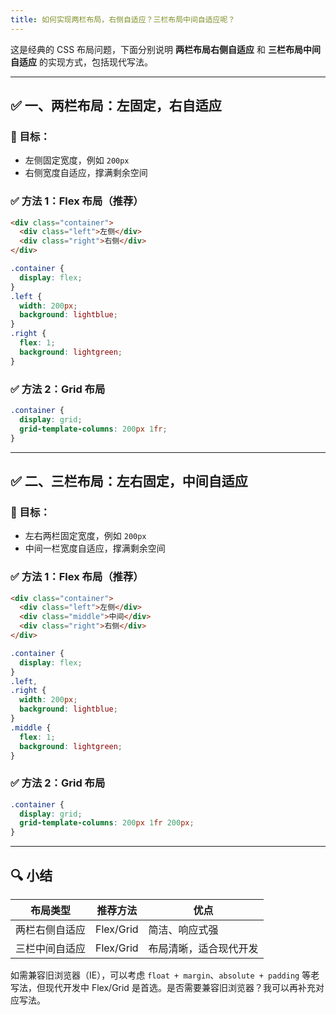 ```yaml
---
title: 如何实现两栏布局，右侧自适应？三栏布局中间自适应呢？
---
```


这是经典的 CSS 布局问题，下面分别说明 **两栏布局右侧自适应** 和 **三栏布局中间自适应** 的实现方式，包括现代写法。

---

## ✅ 一、两栏布局：左固定，右自适应

### 🎯 目标：

* 左侧固定宽度，例如 `200px`
* 右侧宽度自适应，撑满剩余空间

### ✅ 方法 1：Flex 布局（推荐）

```html
<div class="container">
  <div class="left">左侧</div>
  <div class="right">右侧</div>
</div>
```

```css
.container {
  display: flex;
}
.left {
  width: 200px;
  background: lightblue;
}
.right {
  flex: 1;
  background: lightgreen;
}
```

### ✅ 方法 2：Grid 布局

```css
.container {
  display: grid;
  grid-template-columns: 200px 1fr;
}
```

---

## ✅ 二、三栏布局：左右固定，中间自适应

### 🎯 目标：

* 左右两栏固定宽度，例如 `200px`
* 中间一栏宽度自适应，撑满剩余空间

### ✅ 方法 1：Flex 布局（推荐）

```html
<div class="container">
  <div class="left">左侧</div>
  <div class="middle">中间</div>
  <div class="right">右侧</div>
</div>
```

```css
.container {
  display: flex;
}
.left,
.right {
  width: 200px;
  background: lightblue;
}
.middle {
  flex: 1;
  background: lightgreen;
}
```

### ✅ 方法 2：Grid 布局

```css
.container {
  display: grid;
  grid-template-columns: 200px 1fr 200px;
}
```

---

## 🔍 小结

| 布局类型    | 推荐方法      | 优点          |
| ------- | --------- | ----------- |
| 两栏右侧自适应 | Flex/Grid | 简洁、响应式强     |
| 三栏中间自适应 | Flex/Grid | 布局清晰，适合现代开发 |

如需兼容旧浏览器（IE），可以考虑 `float + margin`、`absolute + padding` 等老写法，但现代开发中 Flex/Grid 是首选。是否需要兼容旧浏览器？我可以再补充对应写法。
